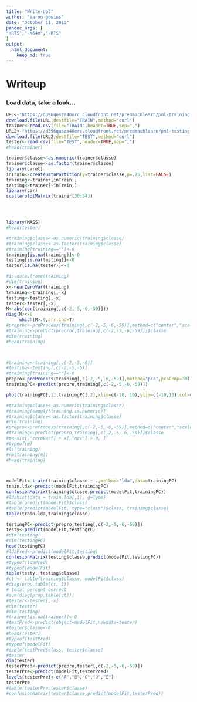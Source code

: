 ```yaml
---
title: "Write-Up3"
author: "aaron gowins"
date: "October 11, 2015"
pandoc_args: [
"+RTS","-K64m","-RTS"
]
output:
  html_document:
    keep_md: true
---
```


# Writeup
### Load data, take a look...

```r
URL<-"https://d396qusza40orc.cloudfront.net/predmachlearn/pml-training.csv"
download.file(URL,destfile="TRAIN",method="curl")
trainer<-read.csv(file="TRAIN",header=TRUE,sep=",")
URL2<-"https://d396qusza40orc.cloudfront.net/predmachlearn/pml-testing.csv"
download.file(URL2,destfile="TEST",method="curl")
tester<-read.csv(file="TEST",header=TRUE,sep=",")
#head(trainer)
```



```r
trainer$classe<-as.numeric(trainer$classe)
trainer$classe<-as.factor(trainer$classe)
library(caret)
inTrain<-createDataPartition(y=trainer$classe,p=.75,list=FALSE)
training<-trainer[inTrain,]
testing<-trainer[-inTrain,]
library(car)
scatterplotMatrix(trainer[30:34])




library(MASS)
#head(tester)

#training$classe<-as.numeric(training$classe)
#training$classe<-as.factor(training$classe)
#training[training==""]<-0
training[is.na(training)]<-0
testing[is.na(testing)]<-0
tester[is.na(tester)]<-0

#is.data.frame(training)
#dim(training)
x<-nearZeroVar(training)
training<-training[,-x]
testing<-testing[,-x]
tester<-tester[,-x]
M<-abs(cor(training[,c(-2,-5,-6,-59)]))
diag(M)<-0
     which(M>.9,arr.ind=T)
#preproc<-preProcess(training[,c(-2,-5,-6,-59)],method=c("center","scale"))
#training<-predict(preproc,training[,c(-2,-5,-6,-59)])$classe
#dim(training)
#head(training)



#training<-training[,c(-2,-5,-6)]
#testing<-testing[,c(-2,-5,-6)]
#training[training==""]<-0
prepro<-preProcess(training[,c(-2,-5,-6,-59)],method="pca",pcaComp=30)
trainingPC<-predict(prepro,training[,c(-2,-5,-6,-59)])

plot(trainingPC[,1],trainingPC[,2],xlim=c(-10, 10),ylim=c(-10,10),col=c("red","blue"))

#training$classe<-as.numeric(training$classe)
#training[sapply(training,is.numeric)]
#training$classe<-as.factor(training$classe)
#dim(training)
#prepro<-preProcess(training[,c(-2,-5,-6,-59)],method=c("center","scale"))
#training<-predict(prepro,training[,c(-2,-5,-6,-59)])$classe
#m<-x[x[,"zeroVar"] + x[,"nzv"] > 0, ] 
#typeof(m)
#ls(training)
#rm(training[m])
#head(training)



modelFit<-train(training$classe ~ .,method="lda",data=trainingPC)
train.lda<-predict(modelFit,trainingPC)
confusionMatrix(training$classe,predict(modelFit,trainingPC))
#ldahist(data = train.lda[,1], g=Type)
#table(predict(modelFit)$class)
#table(predict(modelFit, type="class")$class, training$classe)
table(train.lda,training$classe)

testingPC<-predict(prepro,testing[,c(-2,-5,-6,-59)])
testy<-predict(modelFit,testingPC)
#dim(testing)
#dim(testingPC)
head(testingPC)
#ldaPred<-predict(modelFit,testing)
confusionMatrix(testing$classe,predict(modelFit,testingPC))
#typeof(ldaPred)
#typeof(modelFit)
table(testy, testing$classe)
#ct <- table(training$classe, modelFit$class)
#diag(prop.table(ct, 1))
# total percent correct
#sum(diag(prop.table(ct)))
#tester<-tester[,-x]
#dim(tester)
#dim(testing)
#trainer[is.na(trainer)]<-0
#testPred<-predict(object=modelFit,newdata=tester)
#tester$classe<-0
#head(tester)
#typeof(testPred)
#typeof(modelFit)
#table(testPred$class, tester$classe)
#tester
dim(tester)
testerPred<-predict(prepro,tester[,c(-2,-5,-6,-59)])
testerPre<-predict(modelFit,testerPred)
levels(testerPre)<-c("A","B","C","D","E")
testerPre
#table(testerPre,tester$classe)
#confusionMatrix(tester$classe,predict(modelFit,testerPred))
``` 

